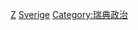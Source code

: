 {{Catnav|頁面分類|各種主題的頁面分類|按國家分類|各國人物|瑞典人}}
{{Catnav|頁面分類|各種主題的頁面分類|按國家分類|各國人物|各國政治人物}}
{{Catnav|頁面分類|人类社会|政治|政治人物|各國政治人物}}
{{Catnav|頁面分類|人类社会|人物|各國人物|瑞典人}}
{{Catnav|頁面分類|人类社会|人物|各國人物|各國政治人物}}
{{Catnav|頁面分類|人物|各國人物|瑞典人}}
{{Catnav|頁面分類|人物|各國人物|各國政治人物}}
{{Catnav|頁面分類|人物|各職業人物|政治人物|各國政治人物}}
{{Commons category|Politicians of Sweden}}

[[Category:各职业瑞典人|Z]]
[[Category:欧洲各国政治人物|Sverige]]
[[Category:瑞典政治|Category:瑞典政治]]